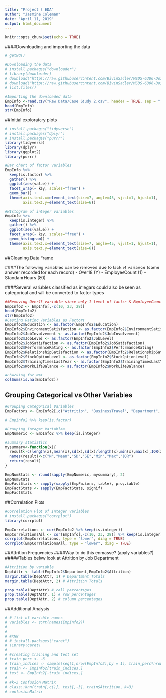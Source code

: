 ```yaml
---
title: "Project 2 EDA"
author: "Jasmine Coleman"
date: "April 11, 2019"
output: html_document
---
```


```r
knitr::opts_chunk$set(echo = TRUE)
```

####Downloading and importing the data
```r
# getwd()

#Downloading the data
# install.packages("downloader")
# library(downloader)
# download("https://raw.githubusercontent.com/BivinSadler/MSDS-6306-Doing-Data-Science/master/UNIT%2014/CaseStudy2-data.csv","Raw Data/Case Study 2.csv")
# download("https://raw.githubusercontent.com/BivinSadler/MSDS-6306-Doing-Data-Science/master/UNIT%2014/CaseStudy2Validation%20No%20Attrition.csv", "Raw Data/Validation Data.csv")
# list.files()

#Importing the downloaded data
EmpInfo <-read.csv("Raw Data/Case Study 2.csv", header = TRUE, sep = ",")
head(EmpInfo)
str(EmpInfo)
```

##Initial exploratory plots
```r
# install.packages("tidyverse")
# install.packages("dplyr")
# install.packages("purrr")
library(tidyverse)
library(dplyr)
library(ggplot2)
library(purrr)

#Bar chart of factor variables
EmpInfo %>%
  keep(is.factor) %>%
  gather() %>%
  ggplot(aes(value)) +
  facet_wrap(~ key, scales="free") +
  geom_bar() +
  theme(axis.text.x=element_text(size=7, angle=45, vjust=1, hjust=1),
        axis.text.y=element_text(size=6))

#HIstogram of integer variables
EmpInfo %>%
  keep(is.integer) %>%
  gather() %>%
  ggplot(aes(value)) +
  facet_wrap(~ key, scales="free") +
  geom_histogram() +
  theme(axis.text.x=element_text(size=7, angle=45, vjust=1, hjust=1),
        axis.text.y=element_text(size=6))
```

##Cleaning Data Frame  

####The following variables can be removed due to lack of variance (same answer recorded for each record)
- Over18 (Y)
- EmployeeCount (1)
- StandanrHours (80)

####Several variables classified as integars could also be seen as categorical and will be converted to factor types
```r
##Removing Over18 variable since only 1 level of factor & EmployeeCount & StandardHours
EmpInfo2 <- EmpInfo[,-c(10, 23, 28)]
head(EmpInfo2)
str(EmpInfo2)
#Casting Rating Variables as Factors
EmpInfo2$Education <- as.factor(EmpInfo2$Education)
EmpInfo2$EnvironmentSatisfaction <- as.factor(EmpInfo2$EnvironmentSatisfaction)
EmpInfo2$JobInvolvement <- as.factor(EmpInfo2$JobInvolvement)
EmpInfo2$JobLevel <- as.factor(EmpInfo2$JobLevel)
EmpInfo2$JobSatisfaction <- as.factor(EmpInfo2$JobSatisfaction)
EmpInfo2$PerformanceRating <- as.factor(EmpInfo2$PerformanceRating)
EmpInfo2$RelationshipSatisfaction <- as.factor(EmpInfo2$RelationshipSatisfaction)
EmpInfo2$StockOptionLevel <- as.factor(EmpInfo2$StockOptionLevel)
EmpInfo2$TrainingTimesLastYear <- as.factor(EmpInfo2$TrainingTimesLastYear)
EmpInfo2$WorkLifeBalance <- as.factor(EmpInfo2$WorkLifeBalance)

#Checking for NAs
colSums(is.na(EmpInfo2))
```

## Grouping Categorical vs Other Variables
```r
#Grouping Categorical Variables
EmpFactors <- EmpInfo2[,c("Attrition", "BusinessTravel", "Department", "EducationField", "Gender", "JobRole", "MaritalStatus", "OverTime", "Education", "EnvironmentSatisfaction", "JobInvolvement", "JobLevel", "JobSatisfaction", "PerformanceRating", "RelationshipSatisfaction", "StockOptionLevel", "TrainingTimesLastYear", "WorkLifeBalance")]

# EmpInfo2 %>% keep(is.factor)

#Grouping Integer Variables
EmpNumeric <- EmpInfo2 %>% keep(is.integer)

#summary statistics
mysummary<-function(x){
  result<-c(length(x),mean(x),sd(x),sd(x)/length(x),min(x),max(x),IQR(x))
  names(result)<-c("N","Mean","SD","SE","Min","Max","IQR")
  return(result)
}

EmpNumStats <- round(sapply(EmpNumeric, mysummary), 2)
EmpNumStats
EmpFactStats <- sapply(sapply(EmpFactors, table), prop.table)
EmpFactStats <- sapply(EmpFactStats, signif)
EmpFactStats
```

##Correlation Plots
```r
#Correlation Plot of Integer Variables
# install.packages("corrplot")  
library(corrplot)

EmpCorrelations <- cor(EmpInfo2 %>% keep(is.integer))
EmpCorrelationsAll <- cor(EmpInfo[,-c(10, 23, 28)] %>% keep(is.integer))
corrplot(EmpCorrelations, type = "lower", diag = TRUE)
corrplot(EmpCorrelationsAll, type = "lower", diag = TRUE)
```

##Attrition Frequencies
####Way to do this enmasse? (apply variables?)
#####Tables below look at Attrition by Job Department
```r
#Attrition by variable
DeptAttr <- table(EmpInfo2$Department,EmpInfo2$Attrition)
margin.table(DeptAttr, 1) # Department Totals 
margin.table(DeptAttr, 2) # Attrition Totals

prop.table(DeptAttr) # cell percentages
prop.table(DeptAttr, 1) # row percentages 
prop.table(DeptAttr, 2) # column percentages
```

##Additional Analysis
```r
# # list of variable names
# variables <- sort(names(EmpInfo2))
# 
# 
# #KNN
# # install.packages("caret")
# library(caret)
# 
# #creating training and test set
# train_perc <- .6
# train_indices <- sample(seq(1,nrow(EmpInfo2),by = 1), train_perc*nrow(EmpInfo2))
# train <- EmpInfo2[train_indices,]
# test <- EmpInfo2[-train_indices,]
# 
# #k=3 Confusion Matrix
# class::knn(train[,c()], test[,-3], train$Attrition, k=3)
# confusionMatrix
```
